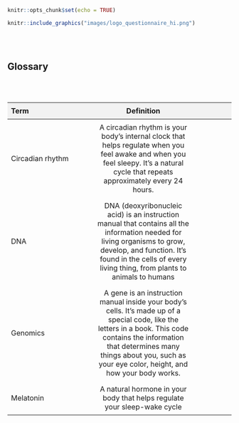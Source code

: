 
```r
knitr::opts_chunk$set(echo = TRUE)
```



```r
knitr::include_graphics("images/logo_questionnaire_hi.png")
```

<br><br> <!-- Add two line breaks -->

##  Glossary 

<br><br> <!-- Add two line breaks -->

<style>
  table {
    width: 100%;
    border-collapse: collapse;
  }

  th, td {
    
    padding: 8px;
    text-align: left; /* Left align content */
  }

  th {
    background-color: #f2f2f2;
  }
</style>

| Term        | Definition           |
| ------------- |:-------------:| -----:|
| Circadian rhythm | A circadian rhythm is your body's internal clock that helps regulate when you feel awake and when you feel sleepy. It's a natural cycle that repeats approximately every 24 hours.|   
| DNA             | DNA (deoxyribonucleic acid) is an instruction manual that contains all the information needed for living organisms to grow, develop, and function. It's found in the cells of every living thing, from plants to animals to humans|
| Genomics        |  A gene is an instruction manual inside your body's cells. It's made up of a special code, like the letters in a book. This code contains the information that determines many things about you, such as your eye color, height, and how your body works.|
| Melatonin       |    A natural hormone in your body that helps regulate your sleep-wake cycle|
